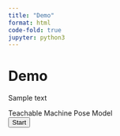 ```yaml
---
title: "Demo"
format: html
code-fold: true
jupyter: python3
---
```




# Demo

Sample text

```{=html}
<!DOCTYPE html>
<html lang="en">
<head>
    <meta charset="UTF-8">
    <meta name="viewport" content="width=device-width, initial-scale=1.0">
    <title>Teachable Machine Pose Model</title>
</head>
<script>
// El enlace a tu modelo proporcionado por el panel de exportación de Teachable Machine
const URL = "https://teachablemachine.withgoogle.com/models/l2FA9juhi/";
let model, webcam, ctx, labelContainer, maxPredictions;

async function init() {
    const modelURL = URL + "model.json";
    const metadataURL = URL + "metadata.json";

    // Cargar el modelo y los metadatos
    model = await tmPose.load(modelURL, metadataURL);
    maxPredictions = model.getTotalClasses();

    // Función conveniente para configurar la webcam
    const size = 200;
    const flip = true; // Si se desea voltear la webcam
    webcam = new tmPose.Webcam(size, size, flip); // ancho, alto, voltear
    await webcam.setup(); // Solicitar acceso a la webcam
    await webcam.play();
    window.requestAnimationFrame(loop);

    // Obtener elementos del DOM
    const canvas = document.getElementById("canvas");
    canvas.width = 265;
    canvas.height = 265;
    ctx = canvas.getContext("2d");
    labelContainer = document.getElementById("label-container");
    for (let i = 0; i < maxPredictions; i++) { // Y etiquetas de clase
        labelContainer.appendChild(document.createElement("div"));
    }
}

async function loop(timestamp) {
    webcam.update(); // Actualizar el fotograma de la webcam
    await predict();
    window.requestAnimationFrame(loop);
}

async function predict() {
    // Predicción #1: Ejecutar la entrada a través de posenet
    // estimatePose puede tomar una imagen, video o elemento canvas html
    const { pose, posenetOutput } = await model.estimatePose(webcam.canvas);
    // Predicción 2: Ejecutar la entrada a través del modelo de clasificación de Teachable Machine
    const prediction = await model.predict(posenetOutput);

    for (let i = 0; i < maxPredictions; i++) {
        const classPrediction =
            prediction[i].className + ": " + prediction[i].probability.toFixed(2);
        labelContainer.childNodes[i].innerHTML = classPrediction;
    }

    // Finalmente dibujar las posturas
    drawPose(pose);
}

function drawPose(pose) {
    if (webcam.canvas) {
        ctx.drawImage(webcam.canvas, 0, 0);
        // Dibujar los puntos clave y el esqueleto
        if (pose) {
            const minPartConfidence = 0.5;
            tmPose.drawKeypoints(pose.keypoints, minPartConfidence, ctx);
            tmPose.drawSkeleton(pose.keypoints, minPartConfidence, ctx);
        }
    }
}

</script>
<body>

    <div>Teachable Machine Pose Model</div>
    <button type="button" onclick="init()">Start</button>
    <div><canvas id="canvas"></canvas></div>
    <div id="label-container"></div>

    <!-- Enlazar librerías de TensorFlow.js y Teachable Machine Pose -->
    <script src="https://cdn.jsdelivr.net/npm/@tensorflow/tfjs@1.3.1/dist/tf.min.js"></script>
    <script src="https://cdn.jsdelivr.net/npm/@teachablemachine/pose@0.8/dist/teachablemachine-pose.min.js"></script>

    <!-- Enlazar el archivo sketch.js -->
    

</body>
</html>
```